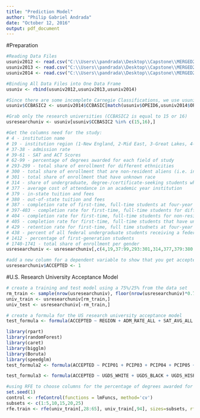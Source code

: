 ```yaml
---
title: "Prediction Model"
author: "Philip Gabriel Andrada"
date: "October 12, 2016"
output: pdf_document
---
```


#Preparation

```r
#Reading Data Files
usuniv2012 <- read.csv("C:\\Users\\pandrada\\Desktop\\Capstone\\MERGED2012_13_PP.csv")
usuniv2013 <- read.csv("C:\\Users\\pandrada\\Desktop\\Capstone\\MERGED2013_14_PP.csv")
usuniv2014 <- read.csv("C:\\Users\\pandrada\\Desktop\\Capstone\\MERGED2014_15_PP.csv")

#Binding All Data Files into One Data Frame
usuniv <- rbind(usuniv2012,usuniv2013,usuniv2014)

#Since there are some incomplete Carnegie Classifications, we use usuniv2014 as basis for the classification for the rest
usuniv$CCBASIC2 <- usuniv2014$CCBASIC[match(usuniv$OPEID6,usuniv2014$OPEID6)]

#Grab only the research universities (CCBASIC2 is equal to 15 or 16)
usresearchuniv <- usuniv[usuniv$CCBASIC2 %in% c(15,16),]

#Get the columns need for the study:
# 4 - institution name
# 19 - institution region (1-New England, 2-Mid East, 3-Great Lakes, 4-Plains, 5-Southeast, 6-Southwest, 7-Rocky Mountains, 8-Far West, 9-Outlying Areas)
# 37-38 - admission rate
# 39-61 - SAT and ACT Scores
# 62-99 - percentage of degrees awarded for each field of study
# 293-299 - total share of enrollment for different ethnicities
# 300 - total share of enrollment that are non-resident aliens (i.e. international students)
# 301 - total share of enrollment that have unknown race
# 314 - share of undergraduate, degree-/certificate-seeking students who are part-time
# 377 - average cost of attendance in an academic year institution
# 379 - in-state tuition and fees
# 380 - out-of-state tuition and fees
# 387 - completion rate of first-time, full-time students at four-year institutions with 150% of expected time to completion)
# 397-403 - completion rate for first-time, full-time students for different ethnicities
# 404 - completion rate for first-time, full-time students for non-resident aliens
# 405 - completion rate for first-time, full-time students that have unknown race
# 429 - retention rate for first-time, full time studnets at four-year institutions
# 438 - percent of all federal undergraduate students receiving a federal student loan
# 1412 - percentage of first-generation students
# 1740-1741 - total share of enrollment per gender
usresearchuniv <- usresearchuniv[,c(4,19,37:99,293:301,314,377,379:380,387,397:405,429,438,1412,1740:1741)]

#add a new column for a dependent variable to show that you get accepted in these universities (ACCEPTED = 1)
usresearchuniv$ACCEPTED <- 1
```

#U.S. Research University Acceptance Model
```r
# create a training and test model using a 75%/25% from the data set 
rm_train <- sample(nrow(usresearchuniv), floor(nrow(usresearchuniv)*0.75))
univ_train <- usresearchuniv[rm_train,]
univ_test <- usresearchuniv[-rm_train,]

# create a formula for the US research university acceptance model
test_formula <- formula(ACCEPTED ~ REGION + ADM_RATE_ALL + SAT_AVG_ALL + PCIP01 + PCIP03 + PCIP04 + PCIP05 + PCIP09 + PCIP10 + PCIP11 + PCIP12 + PCIP13 + PCIP14 + PCIP15 + PCIP16 + PCIP19 + PCIP22 + PCIP23 + PCIP24 + PCIP25 + PCIP26 + PCIP27 + PCIP29 + PCIP30 + PCIP31 + PCIP38 + PCIP39 + PCIP40 + PCIP41 + PCIP42 + PCIP43 + PCIP44 + PCIP45 + PCIP46 + PCIP47 + PCIP48 + PCIP49 + PCIP50 + PCIP51 + PCIP52 + PCIP54 + UGDS_WHITE + UGDS_BLACK + UGDS_HISP + UGDS_ASIAN + UGDS_AIAN + UGDS_NHPI + UGDS_2MOR + UGDS_NRA + UGDS_UNKN + COSTT4_A + PCTFLOAN +  UGDS_WOMEN)

library(rpart)
library(randomForest)
library(caret)
library(bigglm)
library(Boruta)
library(speedglm)
test_formula2 <- formula(ACCEPTED ~ PCIP01 + PCIP03 + PCIP04 + PCIP05 + PCIP09 + PCIP10 + PCIP11 + PCIP12 + PCIP13 + PCIP14 + PCIP15 + PCIP16 + PCIP19 + PCIP22 + PCIP23 + PCIP24 + PCIP25 + PCIP26 + PCIP27 + PCIP29 + PCIP30 + PCIP31 + PCIP38 + PCIP39 + PCIP40 + PCIP41 + PCIP42 + PCIP43 + PCIP44 + PCIP45 + PCIP46 + PCIP47 + PCIP48 + PCIP49 + PCIP50 + PCIP51 + PCIP52 + PCIP54)

test_formula3 <- formula(ACCEPTED ~ UGDS_WHITE + UGDS_BLACK + UGDS_HISP + UGDS_ASIAN + UGDS_AIAN + UGDS_NHPI + UGDS_2MOR + UGDS_NRA + UGDS_UNKN)

#using RFE to choose columns for the percentage of degrees awarded for each field of study
set.seed(1)
control <- rfeControl(functions = lmFuncs, method='cv')
subsets <- c(1:5,10,15,20,25)
rfe.train <- rfe(univ_train[,28:65], univ_train[,94], sizes=subsets, rfeControl=control)
```